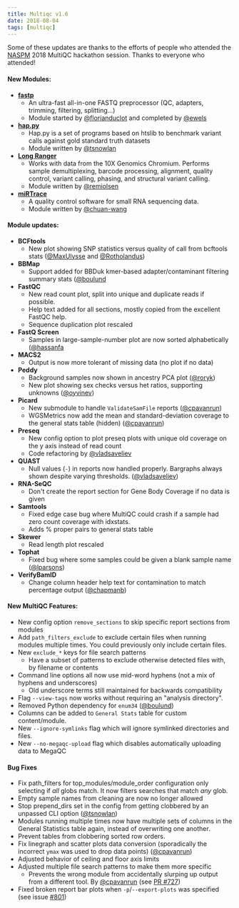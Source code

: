 ```yaml
---
title: Multiqc v1.6
date: 2018-08-04
tags: [multiqc]
---
```


Some of these updates are thanks to the efforts of people who attended the [NASPM](https://twitter.com/NordicGenomics) 2018 MultiQC hackathon session. Thanks to everyone who attended!

#### New Modules:
* [**fastp**](https://github.com/OpenGene/fastp)
    * An ultra-fast all-in-one FASTQ preprocessor (QC, adapters, trimming, filtering, splitting...)
    * Module started by [@florianduclot](https://github.com/florianduclot/) and completed by [@ewels](https://github.com/ewels/)
* [**hap.py**](https://github.com/Illumina/hap.py)
    * Hap.py is a set of programs based on htslib to benchmark variant calls against gold standard truth datasets
    * Module written by [@tsnowlan](https://github.com/tsnowlan/)
* [**Long Ranger**](https://support.10xgenomics.com/genome-exome/software/pipelines/latest/what-is-long-ranger)
    * Works with data from the 10X Genomics Chromium. Performs sample demultiplexing, barcode processing, alignment, quality control, variant calling, phasing, and structural variant calling.
    * Module written by [@remiolsen](https://github.com/remiolsen/)
* [**miRTrace**](__TBD__)
    * A quality control software for small RNA sequencing data.
    * Module written by [@chuan-wang](https://github.com/chuan-wang/)

#### Module updates:
* **BCFtools**
    * New plot showing SNP statistics versus quality of call from bcftools stats ([@MaxUlysse](https://github.com/MaxUlysse) and [@Rotholandus](https://github.com/Rotholandus))
* **BBMap**
    * Support added for BBDuk kmer-based adapter/contaminant filtering summary stats ([@boulund](https://github.com/boulund)
* **FastQC**
    * New read count plot, split into unique and duplicate reads if possible.
    * Help text added for all sections, mostly copied from the excellent FastQC help.
    * Sequence duplication plot rescaled
* **FastQ Screen**
    * Samples in large-sample-number plot are now sorted alphabetically ([@hassanfa](https://github.com/hassanfa)
* **MACS2**
    * Output is now more tolerant of missing data (no plot if no data)
* **Peddy**
    * Background samples now shown in ancestry PCA plot ([@roryk](https://github.com/roryk))
    * New plot showing sex checks versus het ratios, supporting unknowns ([@oyvinev](https://github.com/oyvinev))
* **Picard**
    * New submodule to handle `ValidateSamFile` reports ([@cpavanrun](https://github.com/cpavanrun))
    * WGSMetrics now add the mean and standard-deviation coverage to the general stats table (hidden) ([@cpavanrun](https://github.com/cpavanrun))
* **Preseq**
    * New config option to plot preseq plots with unique old coverage on the y axis instead of read count
    * Code refactoring by [@vladsaveliev](https://github.com/vladsaveliev)
* **QUAST**
    * Null values (`-`) in reports now handled properly. Bargraphs always shown despite varying thresholds. ([@vladsaveliev](https://github.com/vladsaveliev))
* **RNA-SeQC**
    * Don't create the report section for Gene Body Coverage if no data is given
* **Samtools**
    * Fixed edge case bug where MultiQC could crash if a sample had zero count coverage with idxstats.
    * Adds % proper pairs to general stats table
* **Skewer**
    * Read length plot rescaled
* **Tophat**
    * Fixed bug where some samples could be given a blank sample name ([@lparsons](https://github.com/lparsons))
* **VerifyBamID**
    * Change column header help text for contamination to match percentage output ([@chapmanb](https://github.com/chapmanb))

#### New MultiQC Features:
* New config option `remove_sections` to skip specific report sections from modules
* Add `path_filters_exclude` to exclude certain files when running modules multiple times. You could previously only include certain files.
* New `exclude_*` keys for file search patterns
    * Have a subset of patterns to exclude otherwise detected files with, by filename or contents
* Command line options all now use mid-word hyphens (not a mix of hyphens and underscores)
    * Old underscore terms still maintained for backwards compatibility
* Flag `--view-tags` now works without requiring an "analysis directory".
* Removed Python dependency for `enum34` ([@boulund](https://github.com/boulund))
* Columns can be added to `General Stats` table for custom content/module.
* New `--ignore-symlinks` flag which will ignore symlinked directories and files.
* New `--no-megaqc-upload` flag which disables automatically uploading data to MegaQC

#### Bug Fixes
* Fix path_filters for top_modules/module_order configuration only selecting if *all* globs match. It now filters searches that match *any* glob.
* Empty sample names from cleaning are now no longer allowed
* Stop prepend_dirs set in the config from getting clobbered by an unpassed CLI option ([@tsnowlan](https://github.com/tsnowlan))
* Modules running multiple times now have multiple sets of columns in the General Statistics table again, instead of overwriting one another.
* Prevent tables from clobbering sorted row orders.
* Fix linegraph and scatter plots data conversion (sporadically the incorrect `ymax` was used to drop data points) ([@cpavanrun](https://github.com/cpavanrun))
* Adjusted behavior of ceiling and floor axis limits
* Adjusted multiple file search patterns to make them more specific
    * Prevents the wrong module from accidentally slurping up output from a different tool. By [@cpavanrun](https://github.com/cpavanrun) (see [PR #727](https://github.com/ewels/MultiQC/pull/727))
* Fixed broken report bar plots when `-p`/`--export-plots` was specified (see issue [#801](https://github.com/ewels/MultiQC/issues/801))
